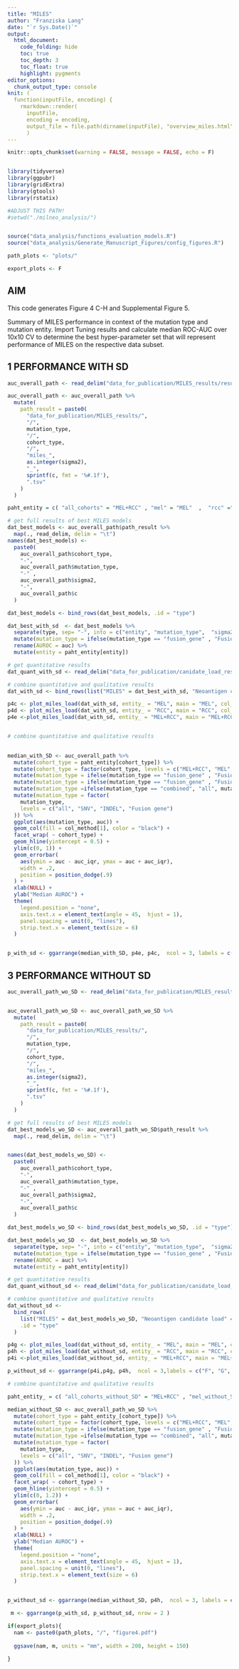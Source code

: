 ```yaml
---
title: "MILES"
author: "Franziska Lang"
date: "`r Sys.Date()`"
output: 
  html_document:
    code_folding: hide
    toc: true
    toc_depth: 3    
    toc_float: true
    highlight: pygments
editor_options: 
  chunk_output_type: console
knit: (
  function(inputFile, encoding) { 
    rmarkdown::render(
      inputFile, 
      encoding = encoding, 
      output_file = file.path(dirname(inputFile), "overview_miles.html")) }
      )
---
```


```r
knitr::opts_chunk$set(warning = FALSE, message = FALSE, echo = F)


library(tidyverse)
library(ggpubr)
library(gridExtra)
library(gtools)
library(rstatix)

#ADJUST THIS PATH!
#setwd("./milneo_analysis/")


source("data_analysis/functions_evaluation_models.R")
source("data_analysis/Generate_Manuscript_Figures/config_figures.R")

path_plots <- "plots/"

export_plots <- F

```


## AIM

This code generates Figure 4 C-H and Supplemental Figure 5.  

Summary of MILES performance in context of the mutation type and mutation entity. 
Import Tuning results and calculate median ROC-AUC over 10x10 CV to determine the best hyper-parameter set that will represent performance of MILES on the respective data subset. 

## 1 PERFORMANCE WITH SD 


```r

auc_overall_path <- read_delim("data_for_publication/MILES_results/results_summary_v1.tsv")

auc_overall_path <- auc_overall_path %>%
  mutate(
    path_result = paste0(
      "data_for_publication/MILES_results/",
      "/",
      mutation_type,
      "/",
      cohort_type,
      "/",
      "miles_",
      as.integer(sigma2),
      "_",
      sprintf(c, fmt = '%#.1f'),
      ".tsv"
    )
  )

paht_entity = c( "all_cohorts" = "MEL+RCC" , "mel" = "MEL"  ,  "rcc" ="RCC" )

# get full results of best MILES models
dat_best_models <- auc_overall_path$path_result %>%
  map(., read_delim, delim = "\t")
names(dat_best_models) <-
  paste0(
    auc_overall_path$cohort_type,
    "-",
    auc_overall_path$mutation_type,
    "-" ,
    auc_overall_path$sigma2,
    "-",
    auc_overall_path$c
  )

dat_best_models <- bind_rows(dat_best_models, .id = "type")

dat_best_with_sd  <- dat_best_models %>%
  separate(type, sep= "-", into = c("entity", "mutation_type",  "sigma2", "c")) %>%
  mutate(mutation_type = ifelse(mutation_type == "fusion_gene" , "Fusion gene" , mutation_type))%>%
  rename(AUROC = auc) %>% 
  mutate(entity = paht_entity[entity])

```

```r


# get quantitative results
dat_quant_with_sd <- read_delim("data_for_publication/canidate_load_results/neoantigen_candidate_load_AUROC_with_SD.tsv")


```

```r

# combine quantitative and qualitative results
dat_with_sd <- bind_rows(list("MILES" = dat_best_with_sd, "Neoantigen candidate load" = dat_quant_with_sd), .id = "type")

```

```r


p4c <- plot_miles_load(dat_with_sd, entity_ = "MEL", main = "MEL", col_method = col_method)
p4d <- plot_miles_load(dat_with_sd, entity_ = "RCC", main = "RCC", col_method = col_method)
p4e <-plot_miles_load(dat_with_sd, entity_ = "MEL+RCC", main = "MEL+RCC", col_method = col_method)



```


```r

# combine quantitative and qualitative results

  
median_with_SD <- auc_overall_path %>%
  mutate(cohort_type = paht_entity[cohort_type]) %>%
  mutate(cohort_type = factor(cohort_type, levels = c("MEL+RCC", "MEL", "RCC"))) %>%
  mutate(mutation_type = ifelse(mutation_type == "fusion_gene" , "Fusion gene" , mutation_type)) %>%
  mutate(mutation_type = ifelse(mutation_type == "fusion_gene" , "Fusion gene" , mutation_type)) %>%
  mutate(mutation_type =ifelse(mutation_type == "combined", "all", mutation_type)) %>%
  mutate(mutation_type = factor(
    mutation_type,
    levels = c("all", "SNV", "INDEL", "Fusion gene")
  )) %>%
  ggplot(aes(mutation_type, auc)) +
  geom_col(fill = col_method[1], color = "black") +
  facet_wrap( ~ cohort_type) +
  geom_hline(yintercept = 0.5) +
  ylim(c(0, 1)) +
  geom_errorbar(
    aes(ymin = auc - auc_iqr, ymax = auc + auc_iqr),
    width = .2,
    position = position_dodge(.9)
  ) +
  xlab(NULL) +
  ylab("Median AUROC") +
  theme(
    legend.position = "none",
    axis.text.x = element_text(angle = 45,  hjust = 1),
    panel.spacing = unit(0, "lines"),
    strip.text.x = element_text(size = 6)
  )


p_with_sd <- ggarrange(median_with_SD, p4e, p4c,  ncol = 3, labels = c("C", "D", "E"), align = "h")
```




## 3 PERFORMANCE WITHOUT SD 

```r

auc_overall_path_wo_SD <- read_delim("data_for_publication/MILES_results/results_summary_wo_SD_v1.tsv")


auc_overall_path_wo_SD <- auc_overall_path_wo_SD %>%
  mutate(
    path_result = paste0(
      "data_for_publication/MILES_results/",
      "/",
      mutation_type,
      "/",
      cohort_type,
      "/",
      "miles_",
      as.integer(sigma2),
      "_",
      sprintf(c, fmt = '%#.1f'),
      ".tsv"
    )
  )

# get full results of best MILES models
dat_best_models_wo_SD <- auc_overall_path_wo_SD$path_result %>%
  map(., read_delim, delim = "\t")


names(dat_best_models_wo_SD) <-
  paste0(
    auc_overall_path$cohort_type,
    "-",
    auc_overall_path$mutation_type,
    "-" ,
    auc_overall_path$sigma2,
    "-",
    auc_overall_path$c
  )

dat_best_models_wo_SD <- bind_rows(dat_best_models_wo_SD, .id = "type")

dat_best_models_wo_SD  <- dat_best_models_wo_SD %>%
  separate(type, sep= "-", into = c("entity", "mutation_type",  "sigma2", "c")) %>%
  mutate(mutation_type = ifelse(mutation_type == "fusion_gene" , "Fusion gene" , mutation_type))%>%
  rename(AUROC = auc) %>% 
  mutate(entity = paht_entity[entity])

```


```r


# get quantitative results
dat_quant_without_sd <- read_delim("data_for_publication/canidate_load_results/neoantigen_candidate_load_AUROC_without_SD.tsv")


```

```r

# combine quantitative and qualitative results
dat_without_sd <-
  bind_rows(
    list("MILES" = dat_best_models_wo_SD, "Neoantigen candidate load" = dat_quant_without_sd),
    .id = "type"
  )

```

```r


p4g <- plot_miles_load(dat_without_sd, entity_ = "MEL", main = "MEL", col_method = col_method)
p4h <- plot_miles_load(dat_without_sd, entity_ = "RCC", main = "RCC", col_method = col_method)
p4i <-plot_miles_load(dat_without_sd, entity_ = "MEL+RCC", main = "MEL+RCC", col_method = col_method)

p_without_sd <- ggarrange(p4i,p4g, p4h,  ncol = 3,labels = c("F", "G", "H"))

```

```r

# combine quantitative and qualitative results

paht_entity_ = c( "all_cohorts_without_SD" = "MEL+RCC" , "mel_without_SD" = "MEL"  ,  "rcc_wo_SD" ="RCC" )  

median_without_SD <- auc_overall_path_wo_SD %>%
  mutate(cohort_type = paht_entity_[cohort_type]) %>%
  mutate(cohort_type = factor(cohort_type, levels = c("MEL+RCC", "MEL", "RCC"))) %>%
  mutate(mutation_type = ifelse(mutation_type == "fusion_gene" , "Fusion gene" , mutation_type)) %>%
  mutate(mutation_type =ifelse(mutation_type == "combined", "all", mutation_type)) %>%
  mutate(mutation_type = factor(
    mutation_type,
    levels = c("all", "SNV", "INDEL", "Fusion gene")
  )) %>%
  ggplot(aes(mutation_type, auc)) +
  geom_col(fill = col_method[1], color = "black") +
  facet_wrap( ~ cohort_type) +
  geom_hline(yintercept = 0.5) +
  ylim(c(0, 1.2)) +
  geom_errorbar(
    aes(ymin = auc - auc_iqr, ymax = auc + auc_iqr),
    width = .2,
    position = position_dodge(.9)
  ) +
  xlab(NULL) +
  ylab("Median AUROC") +
  theme(
    legend.position = "none",
    axis.text.x = element_text(angle = 45,  hjust = 1),
    panel.spacing = unit(0, "lines"),
    strip.text.x = element_text(size = 6)
  )


p_without_sd <- ggarrange(median_without_SD, p4h,  ncol = 3, labels = c("F", "G"), align = "h")

```



```r


 m <- ggarrange(p_with_sd, p_without_sd, nrow = 2 )

if(export_plots){
  nam <- paste0(path_plots, "/", "figure4.pdf")
 
  ggsave(nam, m, units = "mm", width = 208, height = 150)

}


```


